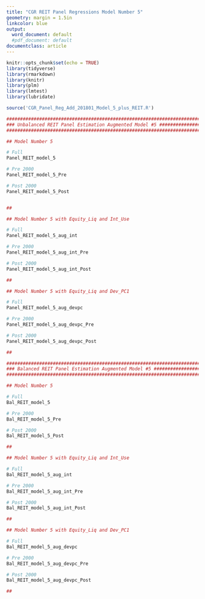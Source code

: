 ```yaml
---
title: "CGR REIT Panel Regressions Model Number 5"
geometry: margin = 1.5in
linkcolor: blue
output:
  word_document: default
  #pdf_document: default
documentclass: article
---
```


```r
knitr::opts_chunk$set(echo = TRUE)
library(tidyverse)
library(rmarkdown)
library(knitr)
library(plm)
library(lmtest)
library(lubridate)

source('CGR_Panel_Reg_Add_201801_Model_5_plus_REIT.R')
```


```r

#############################################################################################
### Unbalanced REIT Panel Estimation Augmented Model #5 #####################################
#############################################################################################

## Model Number 5

# Full
Panel_REIT_model_5

# Pre 2000
Panel_REIT_model_5_Pre

# Post 2000
Panel_REIT_model_5_Post 


##

## Model Number 5 with Equity_Liq and Int_Use

# Full
Panel_REIT_model_5_aug_int

# Pre 2000
Panel_REIT_model_5_aug_int_Pre

# Post 2000
Panel_REIT_model_5_aug_int_Post 

##

## Model Number 5 with Equity_Liq and Dev_PC1

# Full
Panel_REIT_model_5_aug_devpc

# Pre 2000
Panel_REIT_model_5_aug_devpc_Pre

# Post 2000
Panel_REIT_model_5_aug_devpc_Post 

##
```

```r

#########################################################################################
### Balanced REIT Panel Estimation Augmented Model #5 #################################
#########################################################################################

## Model Number 5

# Full
Bal_REIT_model_5

# Pre 2000
Bal_REIT_model_5_Pre

# Post 2000
Bal_REIT_model_5_Post 

##

## Model Number 5 with Equity_Liq and Int_Use

# Full
Bal_REIT_model_5_aug_int

# Pre 2000
Bal_REIT_model_5_aug_int_Pre

# Post 2000
Bal_REIT_model_5_aug_int_Post 

##

## Model Number 5 with Equity_Liq and Dev_PC1

# Full
Bal_REIT_model_5_aug_devpc

# Pre 2000
Bal_REIT_model_5_aug_devpc_Pre

# Post 2000
Bal_REIT_model_5_aug_devpc_Post 

##



```